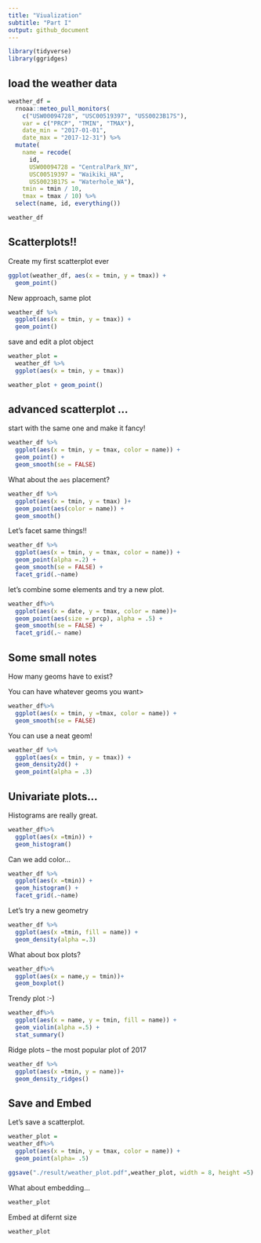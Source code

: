 ```yaml
---
title: "Viualization"
subtitle: "Part I"
output: github_document
---
```


```r
library(tidyverse)
library(ggridges)
```

## load the weather data

```r
weather_df = 
  rnoaa::meteo_pull_monitors(
    c("USW00094728", "USC00519397", "USS0023B17S"),
    var = c("PRCP", "TMIN", "TMAX"), 
    date_min = "2017-01-01",
    date_max = "2017-12-31") %>%
  mutate(
    name = recode(
      id, 
      USW00094728 = "CentralPark_NY", 
      USC00519397 = "Waikiki_HA",
      USS0023B17S = "Waterhole_WA"),
    tmin = tmin / 10,
    tmax = tmax / 10) %>%
  select(name, id, everything())

weather_df
```

## Scatterplots!!

Create my first scatterplot ever

```r
ggplot(weather_df, aes(x = tmin, y = tmax)) + 
  geom_point()
```

New approach, same plot

```r
weather_df %>%
  ggplot(aes(x = tmin, y = tmax)) +
  geom_point()
```

save and edit a plot object

```r
weather_plot = 
  weather_df %>%
  ggplot(aes(x = tmin, y = tmax))

weather_plot + geom_point()
```

## advanced scatterplot ...

start with the same one and make it fancy!

```r
weather_df %>%
  ggplot(aes(x = tmin, y = tmax, color = name)) +
  geom_point() +
  geom_smooth(se = FALSE)
```

What about the `aes` placement?

```r
weather_df %>%
  ggplot(aes(x = tmin, y = tmax) )+
  geom_point(aes(color = name)) +
  geom_smooth()
```

Let's facet same things!!

```r
weather_df %>%
  ggplot(aes(x = tmin, y = tmax, color = name)) +
  geom_point(alpha =.2) +
  geom_smooth(se = FALSE) +
  facet_grid(.~name)
```

let's combine some elements and try a new plot.

```r
weather_df%>%
  ggplot(aes(x = date, y = tmax, color = name))+
  geom_point(aes(size = prcp), alpha = .5) +
  geom_smooth(se = FALSE) +
  facet_grid(.~ name)
```


## Some small notes

How many geoms have to exist?

You can have whatever geoms you want>

```r
weather_df%>%
  ggplot(aes(x = tmin, y =tmax, color = name)) +
  geom_smooth(se = FALSE)
```

You can use a neat geom!

```r
weather_df %>%
  ggplot(aes(x = tmin, y = tmax)) +
  geom_density2d() +
  geom_point(alpha = .3)
```

## Univariate plots...

Histograms are really great.

```r
weather_df%>%
  ggplot(aes(x =tmin)) +
  geom_histogram()
```

Can we add color...

```r
weather_df %>%
  ggplot(aes(x =tmin)) +
  geom_histogram() +
  facet_grid(.~name)
```

Let's try a new geometry

```r
weather_df %>%
  ggplot(aes(x =tmin, fill = name)) +
  geom_density(alpha =.3)
```

What about box plots?

```r
weather_df%>%
  ggplot(aes(x = name,y = tmin))+
  geom_boxplot()
```

Trendy plot :-)

```r
weather_df%>%
  ggplot(aes(x = name, y = tmin, fill = name)) +
  geom_violin(alpha =.5) +
  stat_summary()
```

Ridge plots -- the most popular plot of 2017

```r
weather_df %>%
  ggplot(aes(x =tmin, y = name))+
  geom_density_ridges()
```

## Save and Embed

Let's save a scatterplot.

```r
weather_plot = 
weather_df%>%
  ggplot(aes(x = tmin, y = tmax, color = name)) +
  geom_point(alpha= .5)

ggsave("./result/weather_plot.pdf",weather_plot, width = 8, height =5)
```

What about embedding...

```r
weather_plot
```

Embed at difernt size

```r
weather_plot
```

